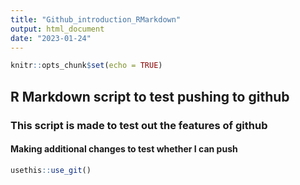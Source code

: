 ```yaml
---
title: "Github_introduction_RMarkdown"
output: html_document
date: "2023-01-24"
---
```


```r
knitr::opts_chunk$set(echo = TRUE)
```

## **R Markdown script to test pushing to github**

### This script is made to test out the features of github

#### Making additional changes to test whether I can push

```r
usethis::use_git()
```
